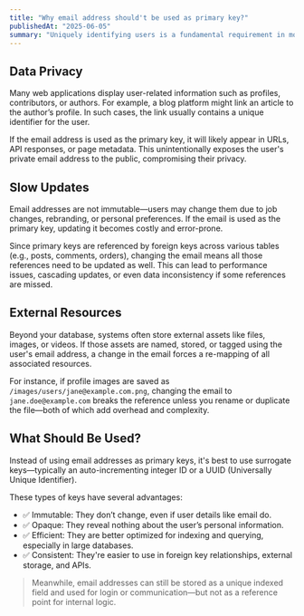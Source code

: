 ```yaml
---
title: "Why email address should't be used as primary key?"
publishedAt: "2025-06-05"
summary: "Uniquely identifying users is a fundamental requirement in most software systems. While using email addresses as primary keys is common and often convenient, there are important reasons why this approach can lead to issues and should generally be avoided."
---
```


## Data Privacy

Many web applications display user-related information such as profiles, contributors, or authors. For example, a blog platform might link an article to the author’s profile. In such cases, the link usually contains a unique identifier for the user.

If the email address is used as the primary key, it will likely appear in URLs, API responses, or page metadata. This unintentionally exposes the user's private email address to the public, compromising their privacy.

## Slow Updates

Email addresses are not immutable—users may change them due to job changes, rebranding, or personal preferences. If the email is used as the primary key, updating it becomes costly and error-prone.

Since primary keys are referenced by foreign keys across various tables (e.g., posts, comments, orders), changing the email means all those references need to be updated as well. This can lead to performance issues, cascading updates, or even data inconsistency if some references are missed.

## External Resources

Beyond your database, systems often store external assets like files, images, or videos. If those assets are named, stored, or tagged using the user's email address, a change in the email forces a re-mapping of all associated resources.

For instance, if profile images are saved as `/images/users/jane@example.com.png`, changing the email to `jane.doe@example.com` breaks the reference unless you rename or duplicate the file—both of which add overhead and complexity.

## What Should Be Used?

Instead of using email addresses as primary keys, it's best to use surrogate keys—typically an auto-incrementing integer ID or a UUID (Universally Unique Identifier).

These types of keys have several advantages:

- ✅ Immutable: They don’t change, even if user details like email do.
- ✅ Opaque: They reveal nothing about the user’s personal information.
- ✅ Efficient: They are better optimized for indexing and querying, especially in large databases.
- ✅ Consistent: They're easier to use in foreign key relationships, external storage, and APIs.

> Meanwhile, email addresses can still be stored as a unique indexed field and used for login or communication—but not as a reference point for internal logic.
